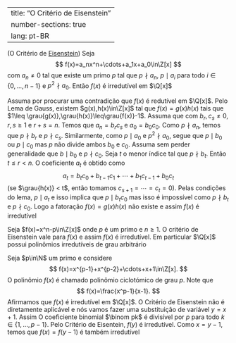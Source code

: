 

---
title: "O Critério de Eisenstein"
number-sections: true
lang: pt-BR
---


:::{#thm-eisenstein}
(O Critério de <a href="https://pt.wikipedia.org/wiki/Gotthold_Eisenstein">Eisenstein</a>) Seja
$$
f(x)=a_nx^n+\cdots+a_1x+a_0\in\Z[x]
$$
com $a_n\neq 0$ tal que existe um primo $p$ tal que $p\nmid a_n$, $p\mid a_i$ para todo $i\in\{0,\ldots,n-1\}$ e $p^2\nmid a_0$. Então $f(x)$ é irredutível em $\Q[x]$
:::


:::{.proof}
Assuma por procurar uma contradição que $f(x)$ é redutível em $\Q[x]$. Pelo Lema de Gauss, existem $g(x),h(x)\in\Z[x]$ tal que $f(x)=g(x)h(x)$ tais que $1\leq \grau{g(x)},\grau{h(x)}\leq\grau{f(x)}-1$. Assuma que
\begin{align*}
g(x)&=b_rx^r+\cdots +b_1x+b_0\\
h(x)&=c_sx^s+\cdots +c_1x+c_0
\end{align*}
com $b_r,c_s\neq 0$, $r,s\geq 1$ e $r+s=n$. Temos que $a_n=b_rc_s$ e $a_0=b_0c_0$. Como $p\nmid a_n$, temos que $p\nmid b_r$ e $p\nmid c_s$. Similarmente, como $p\mid a_0$ e $p^2\nmid a_0$, segue que $p\mid b_0$ ou $p\mid c_0$ mas $p$ não divide ambos $b_0$ e $c_0$. Assuma sem perder generalidade que $b\mid b_0$ e $p\nmid c_0$. Seja $t$ o menor índice tal que $p\nmid b_t$. Então $t\leq r < n$. O coeficiente $a_t$ é obtido como
$$
a_t=b_tc_0+b_{t-1}c_1+\cdots+b_1c_{t-1}+b_0c_t
$$
(se $\grau{h(x)} < t$, então tomamos $c_{s+1}=\cdots=c_t=0$).
Pelas condições do lema, $p\mid a_t$ e isso implica que $p\mid b_tc_0$ mas isso é impossível como $p\nmid  b_t$ e $p\nmid c_0$. Logo a fatoração $f(x)=g(x)h(x)$ não existe e assim $f(x)$ é irredutível
:::


:::{#exm-}
Seja $f(x)=x^n-p\in\Z[x]$ onde $p$ é um primo e $n\geq 1$. O critério de Eisenstein vale para $f(x)$ e assim $f(x)$ é irredutível. Em particular $\Q[x]$ possui polinômios irredutíveis de grau arbitrário
:::


:::{#exm-}
Seja $p\in\N$ um primo e considere
$$
f(x)=x^{p-1}+x^{p-2}+\cdots+x+1\in\Z[x].
$$
O polinômio $f(x)$ é chamado polinômio ciclotómico de grau $p$. Note que
$$
f(x)=\frac{x^p-1}{x-1}.
$$
Afirmamos que $f(x)$ é irredutível em $\Q[x]$. O Critério de Eisenstein não é diretamente aplicável e nós vamos fazer uma substituição de variável $y=x+1$. Assim
\begin{align*}
f(y)&=\frac{y^p-1}{y-1}=\frac{(x+1)^p-1}{(x+1)-1}\\
&=\frac{x^p+p x^{p-1}+\binom p2x^{p-2}+\cdots+\binom p{p-2}x^2+px+1-1}{x}\\&=
x^{p-1}+p x^{p-2}+\binom p2x^{p-3}+\cdots+\binom p{p-2}x+p.
\end{align*}
O coeficiente binomial $\binom pk$ é divisível por $p$ para todo $k\in\{1,\ldots,p-1\}$.
Pelo Critério de Eisentein, $f(y)$ é irredutível. Como $x=y-1$, temos que $f(x)=f(y-1)$ é também irredutível
:::


